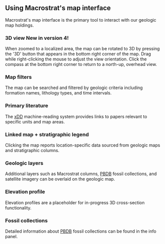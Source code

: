 
## Using Macrostrat's map interface

Macrostrat's map interface is the primary tool to interact with our geologic map holdings.

### 3D view <NewSwatch>New in version 4!</NewSwatch>

<DocsVideo slug="map-3d-demo" />

When zoomed to a localized area, the map can be rotated to 3D by pressing the '3D'
button that appears in the bottom right corner of the map. Drag while right-clicking
the mouse to adjust the view orientation. Click the compass at
the bottom right corner to return to a north-up, overhead view.

### Map filters

<DocsVideo slug="map-filtering-demo" />

The map can be searched and filtered by geologic criteria
including formation names, lithology types, and time intervals.

### Primary literature

<DocsVideo slug="map-literature-demo" />

The [xDD](https://www.xdd.org) machine-reading system provides links to
papers relevant to specific units and map areas.

### Linked map + stratigraphic legend

<DocsVideo slug="map-infobox-demo" />

Clicking the map reports location-specific data sourced from
geologic maps and stratigraphic columns.

### Geologic layers

<DocsVideo slug="map-layers-demo" />

Additional layers such as Macrostrat columns,
[PBDB](https://paleobiodb.org) fossil collections, and satellite imagery
can be overlaid on the geologic map.

### Elevation profile

<DocsVideo slug="map-elevation-profile-demo" />

Elevation profiles are a placeholder for in-progress 3D cross-section
functionality.

### Fossil collections

<DocsVideo slug="map-fossils-demo" />

Detailed information about [PBDB](https://paleobiodb.org) fossil
collections can be found in the info panel.
